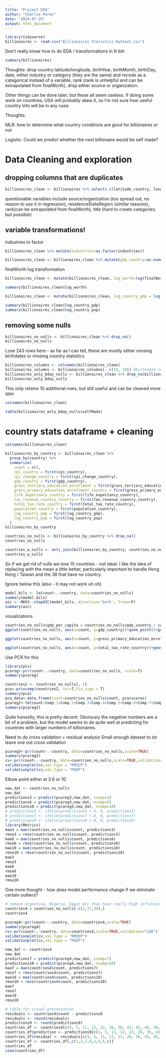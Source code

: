 ---
title: "Project EDA"
author: "Charlie Perez"
date: "2024-07-29"
output: html_document
---

```{r}
library(tidyverse)
billionaires <- read.csv("Billionaires Statistics Dataset.csv")
```
Don't really know how to do EDA / transformations in R tbh
```{r}
summary(billionaires)
```
Thoughts: drop country latitude/longitude, birthYear, birthMonth, birthDay, date, either industry or category (they are the same) and recode as a categorical instead of a variable, rank (rank is unhelpful and can be extrapolated from finalWorth), drop either source or organization.

Other things can be done later, but these all seem useless. If doing some work on countries, USA will probably skew it, so I'm not sure how useful country info will be in any case.

Thoughts: 

MLR: how to determine what country conditions are good for billionaires or not

Logistic: Could we predict whether the next billionaire would be self made?


# Data Cleaning and exploration

## dropping columns that are duplicates
```{r}
billionaires_clean <- billionaires %>% select(-c(latitude_country, longitude_country, birthDate, birthYear, rank, date, category))
```

questionable variables include source/organization (too spread out, no reason to use it in regression), residenceStateRegion (similar reasons), rank(can be extrapolated from finalWorth), title (hard to create categories, but possible)

## variable transformations!

industries to factor
```{r}
billionaires_clean %>% mutate(industries=as.factor(industries))
```
```{r}
billionaires_clean <- billionaires_clean %>% mutate(gdp_country=as.numeric(gsub("[$,]", "", gdp_country)))
```

finalWorth log transformation

```{r}
billionaires_clean <- mutate(billionaires_clean, log_worth=log(finalWorth/100))
```
```{r}
summary(billionaires_clean$log_worth)
```
```{r}
billionaires_clean <- mutate(billionaires_clean, log_country_gdp = log(gdp_country), log_country_pop = log(population_country))
```
```{r}
summary(billionaires_clean$log_country_gdp)
summary(billionaires_clean$log_country_pop)
```


## removing some nulls

```{r}
billionaires_no_nulls <- billionaires_clean %>% drop_na()
billionaires_no_nulls
```
Lose 243 rows here - as far as I can tell, these are mostly either missing birthdates or missing country statistics 

```{r}
billionaires_columns <- colnames(billionaires_clean)
billionaires_columns <- billionaires_columns[- c(18, 19)] #birthdate columns
billionaires_only_bday_nulls <- billionaires_clean %>% drop_na(billionaires_columns)
billionaires_only_bday_nulls
```
This only retains 10 additional rows, but still useful and can be cleaned more later

```{r}
colnames(billionaires_clean)
```
```{r}
table(billionaires_only_bday_nulls$selfMade)
```

# country stats dataframe + cleaning

```{r}
colnames(billionaires_clean)
```

```{r}
billionaires_by_country <- billionaires_clean %>%
  group_by(country) %>%
  summarize(
    count = n(),
    cpi_country = first(cpi_country),
    cpi_change_country = first(cpi_change_country),
    gdp_country = first(gdp_country),
    gross_tertiary_education_enrollment = first(gross_tertiary_education_enrollment),
    gross_primary_education_enrollment_country = first(gross_primary_education_enrollment_country),
    life_expectancy_country = first(life_expectancy_country),
    tax_revenue_country_country = first(tax_revenue_country_country),
    total_tax_rate_country = first(total_tax_rate_country),
    population_country = first(population_country),
    log_country_gdp = first(log_country_gdp),
    log_country_pop = first(log_country_pop)
  )
billionaires_by_country
```
```{r}
countries_no_nulls <- billionaires_by_country %>% drop_na()
countries_no_nulls
```
```{r}
countries_w_nulls <- anti_join(billionaires_by_country, countries_no_nulls, by = "country")
countries_w_nulls
```


So if we get rid of nulls we lose 15 countries - not ideal. I like the idea of replacing with the mean a little better, particularly important to handle Hong Kong / Taiwan and the 38 that have no country.

Ignore below this (also - it may not work uh oh)
```{r}
model_bils <- lm(count~.-country, data=countries_no_nulls)
summary(model_bils)
aic <- MASS::stepAIC(model_bils, direction='both', Trace=F)
summary(aic)
```
visualizations
```{r}
countries_no_nulls$gdp_per_capita = countries_no_nulls$gdp_country / countries_no_nulls$population_country
ggplot(countries_no_nulls, aes(x=count, y=gdp_country))+geom_point()+geom_smooth(method='lm')
```
```{r}
ggplot(countries_no_nulls, aes(x=count, y=gross_primary_education_enrollment_country))+geom_point()+geom_smooth(method='lm')
```
```{r}
ggplot(countries_no_nulls, aes(x=count, y=total_tax_rate_country))+geom_point()+geom_smooth(method='lm')
```


Use PCR for this
```{r}
library(pls)
pcareg<-pcr(count~.-country, data=countries_no_nulls, scale=T)
summary(pcareg)
```

```{r}
countries2 <- countries_no_nulls[,-1]
pca<-princomp(countries2, cor=T,fix_sign = T)
summary(pca)
pca_data<-data.frame(count=countries_no_nulls$count, pca$scores)
pcareg2<-lm(count~Comp.1+Comp.2+Comp.3+Comp.4+Comp.5+Comp.6+Comp.7+Comp.8+Comp.9,data = pca_data)
summary(pcareg2)
```

Quite honestly, this is pretty decent. Obviously the negative numbers are a bit of a problem, but the model seems to do quite well at predicting for countries with larger numbers of billionaires.

Need to do cross validation + residual analysis
Small enough dataset to do leave one out cross validation
```{r}
pcareg3<-pcr(count~.-country, data=countries_no_nulls,scale=TRUE)
summary(pcareg3)
cv<-pcr(count~.-country, data=countries_no_nulls,scale=TRUE,validation="LOO")
validationplot(cv,val.type = "RMSEP")
validationplot(cv,val.type = "MSEP")
```
Elbow point either at 3 6 or 10
```{r}
new_dat <- countries_no_nulls
new_dat
predictions3 = predict(pcareg3,new_dat, ncomp=3)
predictions6 = predict(pcareg3,new_dat, ncomp=6)
predictions10 = predict(pcareg3,new_dat, ncomp=10)
# predictions3 <- ifelse(predictions3 < 0, 0, predictions3)
# predictions7 <- ifelse(predictions7 < 0, 0, predictions7)
# predictions9 <- ifelse(predictions9 < 0, 0, predictions9)
library(Metrics)
mae3 = mae(countries_no_nulls$count, predictions3)
rmse3 = rmse(countries_no_nulls$count, predictions3)
mae6 = mae(countries_no_nulls$count, predictions6)
rmse6 = rmse(countries_no_nulls$count, predictions6)
mae10 = mae(countries_no_nulls$count, predictions10)
rmse10 = rmse(countries_no_nulls$count, predictions10)
mae3
rmse3
mae6
rmse6
mae10
rmse10
```
One more thought - how does model performance change if we eliminate certain outliers?

```{r}
# remove Argentina, Nigeria, Egypt b/c they have really high inflation and CPI
countries4 = countries_no_nulls[-c(2,17,39),]
countries4
```
```{r}
pcareg4<-pcr(count~.-country, data=countries4,scale=TRUE)
summary(pcareg4)
cv<-pcr(count~.-country, data=countries4,scale=TRUE,validation="LOO")
validationplot(cv,val.type = "RMSEP")
validationplot(cv,val.type = "MSEP")
```

```{r}
new_dat <- countries4
new_dat
predictions7 = predict(pcareg4,new_dat, ncomp=7)
predictions10 = predict(pcareg4,new_dat, ncomp=10)
mae7 = mae(countries4$count, predictions7)
rmse7 = rmse(countries4$count, predictions7)
mae10 = mae(countries4$count, predictions10)
rmse10 = rmse(countries4$count, predictions10)
mae7
rmse7
mae10
rmse10
```
```{r}
# table for visual presentation
residuals <- countries4$count - predictions9
residuals <- round(residuals)
predictions9 <- round(predictions9)
countries_df <- countries4[c(3, 5, 11, 12, 22, 26, 36, 43, 45, 46, 50, 51, 58, 59),c(1,2,3,5,10, 11)]
countries_df$prediction <- predictions9[c(3, 5, 11, 12, 22, 26, 36, 43, 45, 46, 50, 51, 58, 59)]
countries_df$residual <- residuals[c(3, 5, 11, 12, 22, 26, 36, 43, 45, 46, 50, 51, 58, 59)]
countries_df <- countries_df[,c(1,2,7,8,3,4,5,6)]
countries_df
view(countries_df)
```



